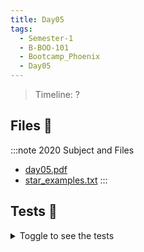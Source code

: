 ```yaml
---
title: Day05
tags:
  - Semester-1
  - B-BOO-101
  - Bootcamp_Phoenix
  - Day05
---
```

> Timeline: ?


## Files 📂

:::note 2020 Subject and Files
- [day05.pdf](https://github.com/Studio-17/Epitech-Subjects/raw/main/Semester-1/B-BOO-101/Bootcamp_Phoenix/Day05/day05.pdf)
- [star_examples.txt](https://github.com/Studio-17/Epitech-Subjects/raw/main/Semester-1/B-BOO-101/Bootcamp_Phoenix/Day05/star_examples.txt)
:::

## Tests 🤖
<details>
  <summary>Toggle to see the tests</summary>
  <div>
Yo
  </div>
</details>

